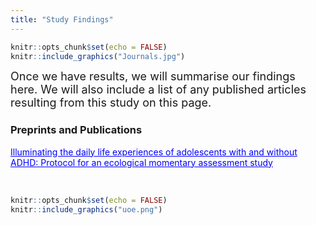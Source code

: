 ```yaml
---
title: "Study Findings"
---
```

```r
knitr::opts_chunk$set(echo = FALSE)
knitr::include_graphics("Journals.jpg")
``` 
<font size="4">Once we have results, we will summarise our findings here. We will also include a list of any published articles resulting from this study on this page.</font>

### Preprints and Publications
<a href="https://doi.org/10.31234/osf.io/d28u3" style="color: blue;">Illuminating the daily life experiences of adolescents with and without ADHD: Protocol for an ecological momentary assessment study</a></span></h2> 

&nbsp;<br>

```r
knitr::opts_chunk$set(echo = FALSE)
knitr::include_graphics("uoe.png")
``` 
